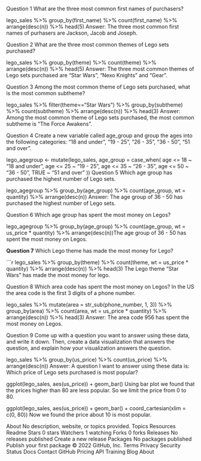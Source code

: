 Question 1 What are the three most common first names of purchasers?

lego_sales %>% group_by(first_name) %>% count(first_name) %>% 
  arrange(desc(n)) %>% head(5)
Answer: The three most common first names of purhasers are Jackson, Jacob and Joseph.

Question 2 What are the three most common themes of Lego sets purchased?

lego_sales %>% group_by(theme) %>% count(theme) %>% arrange(desc(n)) %>% head(5)
Answer: The three most common themes of Lego sets purchased are "Star Wars", "Nexo Knights" and "Gear".

Question 3 Among the most common theme of Lego sets purchased, what is the most common subtheme?

lego_sales %>% filter(theme=="Star Wars") %>% 
  group_by(subtheme) %>% count(subtheme) %>%
  arrange(desc(n)) %>% head(3)
Answer: Among the most common theme of Lego sets purchased, the most common subtheme is "The Force Awakens".

Question 4 Create a new variable called age_group and group the ages into the following categories: “18 and under”, “19 - 25”, “26 - 35”, “36 - 50”, “51 and over”.

lego_agegroup <- mutate(lego_sales, age_group = 
                          case_when(
                            age <= 18 ~ "18 and under",
                            age <= 25 ~ "19 - 25",
                            age <= 35 ~ "26 - 35",
                            age <= 50 ~ "36 - 50",
                            TRUE ~ "51 and over"
                          ))
Question 5 Which age group has purchased the highest number of Lego sets.

lego_agegroup %>% group_by(age_group) %>% count(age_group, wt = quantity) %>% 
  arrange(desc(n))
Answer: The age group of 36 - 50 has purchased the highest number of Lego sets.

Question 6 Which age group has spent the most money on Legos?

lego_agegroup %>% group_by(age_group) %>% 
  count(age_group, wt = us_price * quantity) %>%
  arrange(desc(n))The age group of 36 - 50 has spent the most money on Legos.

**Question 7** Which Lego theme has made the most money for Lego?

```r
lego_sales %>% group_by(theme) %>% count(theme, wt = us_price * quantity) %>%
  arrange(desc(n)) %>% head(3)
The Lego theme "Star Wars" has made the most money for lego.

Question 8 Which area code has spent the most money on Legos? In the US the area code is the first 3 digits of a phone number.

lego_sales %>% mutate(area = str_sub(phone_number, 1, 3)) %>% 
  group_by(area) %>% count(area, wt = us_price * quantity) %>%
  arrange(desc(n)) %>% head(3)
Answer: The area code 956 has spent the most money on Legos.

Question 9 Come up with a question you want to answer using these data, and write it down. Then, create a data visualization that answers the question, and explain how your visualization answers the question.

lego_sales %>% group_by(us_price) %>% count(us_price) %>% arrange(desc(n))
Answer: A question I want to answer using these data is: Which price of Lego sets purchased is most popular?

ggplot(lego_sales, aes(us_price)) + geom_bar()
Using bar plot we found that the prices higher than 80 are less popular. So we limit the price from 0 to 80.

ggplot(lego_sales, aes(us_price)) + geom_bar() + coord_cartesian(xlim = c(0, 80))
Now we found the price about 10 is most popular.

About
No description, website, or topics provided.
Topics
Resources
 Readme
Stars
 0 stars
Watchers
 1 watching
Forks
 0 forks
Releases
No releases published
Create a new release
Packages
No packages published
Publish your first package
© 2022 GitHub, Inc.
Terms
Privacy
Security
Status
Docs
Contact GitHub
Pricing
API
Training
Blog
About
